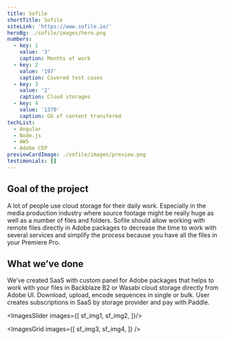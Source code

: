 ```yaml
---
title: Sofile
shortTitle: Sofile
siteLink: 'https://www.sofile.io/'
heroBg: ./sofile/images/hero.png
numbers:
  - key: 1
    value: '3'
    caption: Months of work
  - key: 2
    value: '197'
    caption: Covered test cases
  - key: 3
    value: '2'
    caption: Cloud storages
  - key: 4
    value: '1370'
    caption: Gb of content transfered
techList:
  - Angular
  - Node.js
  - AWS
  - Adobe CEP
previewCardImage: ./sofile/images/preview.png
testimonials: []
---
```


## <Highlight>Goal</Highlight> of the project

A lot of people use cloud storage for their daily work. Especially in the media production industry where source footage might be really huge as well as a number of files and folders. Sofile should allow working with remote files directly in Adobe packages to decrease the time to work with several services and simplify the process because you have all the files in your Premiere Pro.

## What we’ve done

We’ve created SaaS with custom panel for Adobe packages that helps to work with your files in Backblaze B2 or Wasabi cloud storage directly from Adobe UI. Download, upload, encode sequences in single or bulk. User creates subscriptions in SaaS by storage provider and pay with Paddle.

<ImagesSlider images={[
  sf_img1,
  sf_img2,
]}/>

<ImagesGrid
  images={[
    sf_img3,
    sf_img4,
  ]}
/>

<ExpandedImage
  src={sf_expanded}
/>

